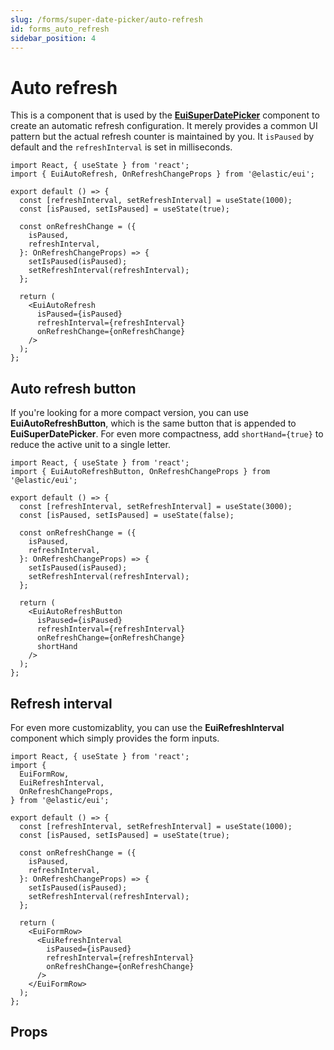 ```yaml
---
slug: /forms/super-date-picker/auto-refresh
id: forms_auto_refresh
sidebar_position: 4
---
```


# Auto refresh

This is a component that is used by the [**EuiSuperDatePicker**](/docs/templates/super-date-picker) component to create an automatic refresh configuration. It merely provides a common UI pattern but the actual refresh counter is maintained by you. It `isPaused` by default and the `refreshInterval` is set in milliseconds.

```tsx interactive
import React, { useState } from 'react';
import { EuiAutoRefresh, OnRefreshChangeProps } from '@elastic/eui';

export default () => {
  const [refreshInterval, setRefreshInterval] = useState(1000);
  const [isPaused, setIsPaused] = useState(true);

  const onRefreshChange = ({
    isPaused,
    refreshInterval,
  }: OnRefreshChangeProps) => {
    setIsPaused(isPaused);
    setRefreshInterval(refreshInterval);
  };

  return (
    <EuiAutoRefresh
      isPaused={isPaused}
      refreshInterval={refreshInterval}
      onRefreshChange={onRefreshChange}
    />
  );
};
```

## Auto refresh button

If you're looking for a more compact version, you can use **EuiAutoRefreshButton**, which is the same button that is appended to **EuiSuperDatePicker**. For even more compactness, add `shortHand={true}` to reduce the active unit to a single letter.

```tsx interactive
import React, { useState } from 'react';
import { EuiAutoRefreshButton, OnRefreshChangeProps } from '@elastic/eui';

export default () => {
  const [refreshInterval, setRefreshInterval] = useState(3000);
  const [isPaused, setIsPaused] = useState(false);

  const onRefreshChange = ({
    isPaused,
    refreshInterval,
  }: OnRefreshChangeProps) => {
    setIsPaused(isPaused);
    setRefreshInterval(refreshInterval);
  };

  return (
    <EuiAutoRefreshButton
      isPaused={isPaused}
      refreshInterval={refreshInterval}
      onRefreshChange={onRefreshChange}
      shortHand
    />
  );
};
```

## Refresh interval

For even more customizablity, you can use the **EuiRefreshInterval** component which simply provides the form inputs.

```tsx interactive
import React, { useState } from 'react';
import {
  EuiFormRow,
  EuiRefreshInterval,
  OnRefreshChangeProps,
} from '@elastic/eui';

export default () => {
  const [refreshInterval, setRefreshInterval] = useState(1000);
  const [isPaused, setIsPaused] = useState(true);

  const onRefreshChange = ({
    isPaused,
    refreshInterval,
  }: OnRefreshChangeProps) => {
    setIsPaused(isPaused);
    setRefreshInterval(refreshInterval);
  };

  return (
    <EuiFormRow>
      <EuiRefreshInterval
        isPaused={isPaused}
        refreshInterval={refreshInterval}
        onRefreshChange={onRefreshChange}
      />
    </EuiFormRow>
  );
};
```

## Props


<PropTable definition={docgen.EuiAutoRefresh} />
<PropTable definition={docgen.EuiAutoRefreshButton} />
<PropTable definition={docgen.EuiRefreshInterval} />

